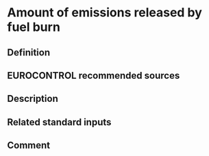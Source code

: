 # Amount of emissions released by fuel burn

## Definition

## EUROCONTROL recommended sources

## Description

## Related standard inputs

## Comment

